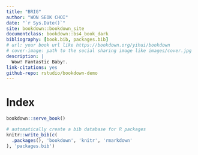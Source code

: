 ```yaml
---
title: "BRIG"
author: "WON SEOK CHOI"
date: "`r Sys.Date()`"
site: bookdown::bookdown_site
documentclass: bookdown::bs4_book_dark
bibliography: [book.bib, packages.bib]
# url: your book url like https://bookdown.org/yihui/bookdown
# cover-image: path to the social sharing image like images/cover.jpg
description: |
  Wow! Fantastic Baby!.
link-citations: yes
github-repo: rstudio/bookdown-demo
---
```


# Index


```r
bookdown::serve_book()
```

```r
# automatically create a bib database for R packages
knitr::write_bib(c(
  .packages(), 'bookdown', 'knitr', 'rmarkdown'
), 'packages.bib')
```
